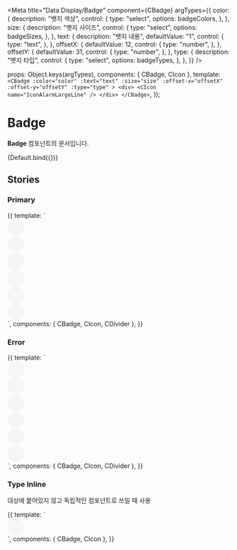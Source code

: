 
<Meta
  title="Data Display/Badge"
  component={CBadge}
  argTypes={{
    color: {
      description: "뱃지 색상",
      control: {
        type: "select",
        options: badgeColors,
      },
    },
    size: {
      description: "뱃지 사이즈",
      control: {
        type: "select",
        options: badgeSizes,
      },
    },
    text: {
      description: "뱃지 내용",
      defaultValue: "1",
      control: {
        type: "text",
      },
    },
    offsetX: {
      defaultValue: 12,
      control: {
        type: "number",
      },
    },
    offsetY: {
      defaultValue: 31,
      control: {
        type: "number",
      },
    },
    type: {
      description: "뱃지 타입",
      control: {
        type: "select",
        options: badgeTypes,
      },
    },
  }}
/>

  props: Object.keys(argTypes),
  components: { CBadge, CIcon },
  template: `
    <CBadge
      :color="color"
      :text="text"
      :size="size"
      :offset-x="offsetX"
      :offset-y="offsetY"
      :type="type"
    >
      <div>
        <CIcon name="IconAlarmLargeLine" />
      </div>
    </CBadge>
  `,
});

# Badge

**Badge** 컴포넌트의 문서입니다.

<Story name="Default" height="100px">
  {Default.bind({})}
</Story>

<ArgsTable story="Default" />

## Stories

### Primary

<Canvas>
  <Story name="Primary" height="100px">
    {{
      template: `
        <div>
          <div class="mt-20">
            <CBadge
              text="1"
              color="primary"
              size="small"
              :offset-x="12"
              :offset-y="28"
            >
              <CIcon name="IconAlarmLargeLine" />
            </CBadge>
            <CBadge
              text="99+"
              color="primary"
              size="small"
              :offset-x="12"
              :offset-y="28"
              style="margin: 0 24px"
            >
              <CIcon name="IconAlarmLargeLine" />
            </CBadge>
            <CBadge
              text="N"
              color="primary"
              size="small"
              :offset-x="12"
              :offset-y="28"
            >
              <CIcon name="IconAlarmLargeLine" />
            </CBadge>
          </div>
          <CDivider class="my-10" />
          <CBadge
            text="1"
            color="primary"
            :offset-x="12"
            :offset-y="38"
          >
            <div style="background: #F4F5F7; border-radius: 50px; width: 38px; height: 38px; display: flex; align-items: center; justify-content: center;">
                <CIcon name="IconAlarmLargeLine" />
            </div>
          </CBadge>
          <CBadge
            text="99+"
            color="primary"
            :offset-x="12"
            :offset-y="38"
            style="margin: 0 24px"
          >
            <div style="background: #F4F5F7; border-radius: 50px; width: 38px; height: 38px; display: flex; align-items: center; justify-content: center;">
              <CIcon name="IconAlarmLargeLine" />
            </div>
          </CBadge>
          <CBadge
            text="N"
            color="primary"
            :offset-x="12"
            :offset-y="38"
          >
            <div style="background: #F4F5F7; border-radius: 50px; width: 38px; height: 38px; display: flex; align-items: center; justify-content: center;">
              <CIcon name="IconAlarmLargeLine" />
            </div>
          </CBadge>
          <div class="mt-20">
            <CBadge
              text="1"
              color="primary"
              size="small"
              :offset-x="12"
              :offset-y="38"
            >
              <div style="background: #F4F5F7; border-radius: 50px; width: 38px; height: 38px; display: flex; align-items: center; justify-content: center;">
                <CIcon name="IconAlarmLargeLine" />
              </div>
            </CBadge>
            <CBadge
              text="99+"
              color="primary"
              size="small"
              :offset-x="12"
              :offset-y="38"
              style="margin: 0 24px"
            >
              <div style="background: #F4F5F7; border-radius: 50px; width: 38px; height: 38px; display: flex; align-items: center; justify-content: center;">
                <CIcon name="IconAlarmLargeLine" />
              </div>
            </CBadge>
            <CBadge
              text="N"
              color="primary"
              size="small"
              :offset-x="12"
              :offset-y="38"
            >
              <div style="background: #F4F5F7; border-radius: 50px; width: 38px; height: 38px; display: flex; align-items: center; justify-content: center;">
                <CIcon name="IconAlarmLargeLine" />
              </div>
            </CBadge>
          </div>
        </div>
      `,
      components: { CBadge, CIcon, CDivider },
    }}
  </Story>
</Canvas>

### Error

<Canvas>
  <Story name="Error" height="100px">
    {{
      template: `
        <div>
          <div class="mt-20">
            <CBadge
              text="1"
              color="error"
              size="small"
              :offset-x="12"
              :offset-y="28"
            >
              <CIcon name="IconAlarmLargeLine" />
            </CBadge>
            <CBadge
              text="99+"
              color="error"
              size="small"
              :offset-x="12"
              :offset-y="28"
              style="margin: 0 24px"
            >
              <CIcon name="IconAlarmLargeLine" />
            </CBadge>
            <CBadge
              text="N"
              color="error"
              size="small"
              :offset-x="12"
              :offset-y="28"
            >
              <CIcon name="IconAlarmLargeLine" />
            </CBadge>
          </div>
          <CDivider class="my-10" />
          <CBadge
            text="1"
            color="error"
            :offset-x="12"
            :offset-y="38"
          >
            <div style="background: #F4F5F7; border-radius: 50px; width: 38px; height: 38px; display: flex; align-items: center; justify-content: center;">
              <CIcon name="IconAlarmLargeLine" />
            </div>
          </CBadge>
          <CBadge
            text="99+"
            color="error"
            :offset-x="12"
            :offset-y="38"
            style="margin: 0 24px"
          >
            <div style="background: #F4F5F7; border-radius: 50px; width: 38px; height: 38px; display: flex; align-items: center; justify-content: center;">
              <CIcon name="IconAlarmLargeLine" />
            </div>
          </CBadge>
          <CBadge
            text="N"
            color="error"
            :offset-x="12"
            :offset-y="38"
          >
            <div style="background: #F4F5F7; border-radius: 50px; width: 38px; height: 38px; display: flex; align-items: center; justify-content: center;">
              <CIcon name="IconAlarmLargeLine" />
            </div>
          </CBadge>
          <div class="mt-20">
            <CBadge
              text="1"
              color="error"
              size="small"
              :offset-x="12"
              :offset-y="38"
            >
              <div style="background: #F4F5F7; border-radius: 50px; width: 38px; height: 38px; display: flex; align-items: center; justify-content: center;">
                <CIcon name="IconAlarmLargeLine" />
              </div>
            </CBadge>
            <CBadge
              text="99+"
              color="error"
              size="small"
              :offset-x="12"
              :offset-y="38"
              style="margin: 0 24px"
            >
              <div style="background: #F4F5F7; border-radius: 50px; width: 38px; height: 38px; display: flex; align-items: center; justify-content: center;">
                <CIcon name="IconAlarmLargeLine" />
              </div>
            </CBadge>
            <CBadge
              text="N"
              color="error"
              size="small"
              :offset-x="12"
              :offset-y="38"
            >
              <div style="background: #F4F5F7; border-radius: 50px; width: 38px; height: 38px; display: flex; align-items: center; justify-content: center;">
                <CIcon name="IconAlarmLargeLine" />
              </div>
            </CBadge>
          </div>
        </div>
      `,
      components: { CBadge, CIcon, CDivider },
    }}
  </Story>
</Canvas>

### Type Inline
대상에 붙어있지 않고 독립적인 컴포넌트로 쓰일 때 사용

<Canvas>
  <Story name="Type" height="100px">
    {{
      template: `
        <div>
          <div style="background: #F4F5F7; border-radius: 50px; width: 38px; height: 38px; display: flex; align-items: center; justify-content: center;">
            <CIcon name="IconAlarmLargeLine" />
              <CBadge
                text="1"
                color="error"
                type="inline"
            />
          </div>
        </div>
      `,
      components: { CBadge, CIcon },
    }}
  </Story>
</Canvas>
